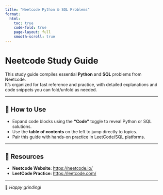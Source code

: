 ```yaml
---
title: "Neetcode Python & SQL Problems"
format:
  html:
    toc: true
    code-fold: true
    page-layout: full
    smooth-scroll: true
---
```

 
# Neetcode Study Guide

This study guide compiles essential **Python** and **SQL** problems from Neetcode.  
It’s organized for fast reference and practice, with detailed explanations and code snippets you can fold/unfold as needed.

---

## 🎯 How to Use

- Expand code blocks using the **“Code”** toggle to reveal Python or SQL solutions.  
- Use the **table of contents** on the left to jump directly to topics.  
- Pair this guide with hands-on practice in LeetCode/SQL platforms.

---

## 🔗 Resources

- **Neetcode Website:** [https://neetcode.io/](https://neetcode.io/)  
- **LeetCode Practice:** [https://leetcode.com/](https://leetcode.com/)  

---

🚀 *Happy grinding!*
